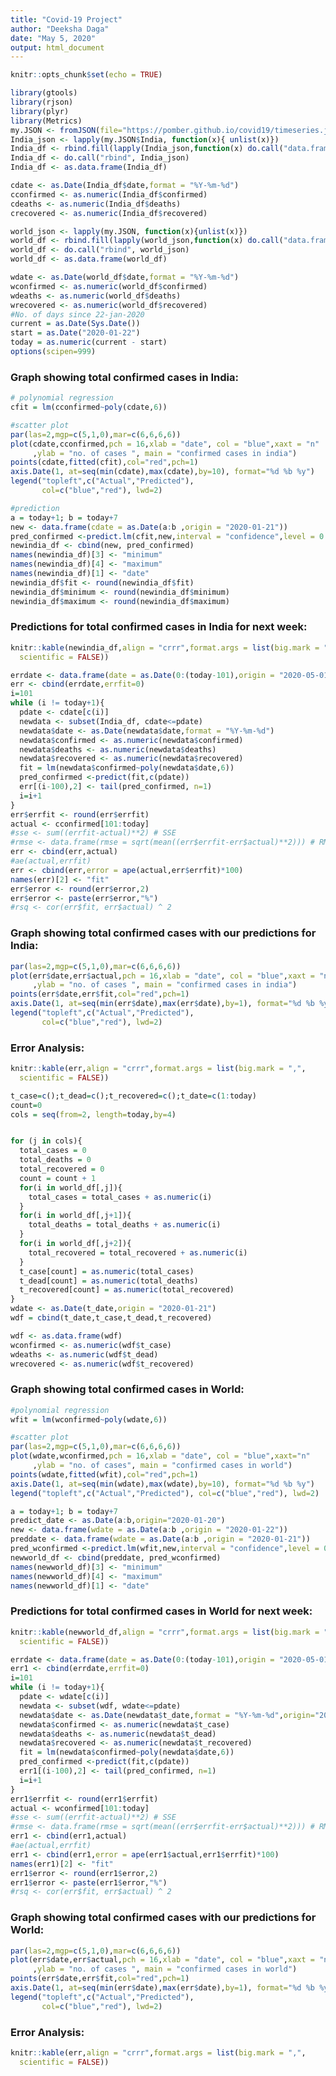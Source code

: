 ---
title: "Covid-19 Project"
author: "Deeksha Daga"
date: "May 5, 2020"
output: html_document
---

```{r setup, include=FALSE}
knitr::opts_chunk$set(echo = TRUE)
```

```{r echo=FALSE }
library(gtools)
library(rjson)
library(plyr)
library(Metrics)
my.JSON <- fromJSON(file="https://pomber.github.io/covid19/timeseries.json")
India_json <- lapply(my.JSON$India, function(x){ unlist(x)})
India_df <- rbind.fill(lapply(India_json,function(x) do.call("data.frame", as.list(x))))
India_df <- do.call("rbind", India_json)
India_df <- as.data.frame(India_df)

cdate <- as.Date(India_df$date,format = "%Y-%m-%d")
cconfirmed <- as.numeric(India_df$confirmed)
cdeaths <- as.numeric(India_df$deaths)
crecovered <- as.numeric(India_df$recovered)

world_json <- lapply(my.JSON, function(x){unlist(x)})
world_df <- rbind.fill(lapply(world_json,function(x) do.call("data.frame",as.list(x))))
world_df <- do.call("rbind", world_json)
world_df <- as.data.frame(world_df)

wdate <- as.Date(world_df$date,format = "%Y-%m-%d")
wconfirmed <- as.numeric(world_df$confirmed)
wdeaths <- as.numeric(world_df$deaths)
wrecovered <- as.numeric(world_df$recovered)
#No. of days since 22-jan-2020
current = as.Date(Sys.Date())
start = as.Date("2020-01-22")
today = as.numeric(current - start)
options(scipen=999)

``` 


### Graph showing total confirmed cases in India:

```{r echo=FALSE}
# polynomial regression
cfit = lm(cconfirmed~poly(cdate,6))

#scatter plot
par(las=2,mgp=c(5,1,0),mar=c(6,6,6,6))
plot(cdate,cconfirmed,pch = 16,xlab = "date", col = "blue",xaxt = "n"
     ,ylab = "no. of cases ", main = "confirmed cases in india")
points(cdate,fitted(cfit),col="red",pch=1)
axis.Date(1, at=seq(min(cdate),max(cdate),by=10), format="%d %b %y")
legend("topleft",c("Actual","Predicted"), 
       col=c("blue","red"), lwd=2)
```

```{r echo=FALSE}
#prediction
a = today+1; b = today+7
new <- data.frame(cdate = as.Date(a:b ,origin = "2020-01-21"))
pred_confirmed <-predict.lm(cfit,new,interval = "confidence",level = 0.95)
newindia_df <- cbind(new, pred_confirmed)
names(newindia_df)[3] <- "minimum"
names(newindia_df)[4] <- "maximum"
names(newindia_df)[1] <- "date"
newindia_df$fit <- round(newindia_df$fit)
newindia_df$minimum <- round(newindia_df$minimum)
newindia_df$maximum <- round(newindia_df$maximum)
```

### Predictions for total confirmed cases in India for next week:

```{r echo=FALSE}
knitr::kable(newindia_df,align = "crrr",format.args = list(big.mark = ",", 
  scientific = FALSE))
```

```{r echo=FALSE}
errdate <- data.frame(date = as.Date(0:(today-101),origin = "2020-05-01"))
err <- cbind(errdate,errfit=0)
i=101
while (i != today+1){
  pdate <- cdate[c(i)]
  newdata <- subset(India_df, cdate<=pdate)
  newdata$date <- as.Date(newdata$date,format = "%Y-%m-%d")
  newdata$confirmed <- as.numeric(newdata$confirmed)
  newdata$deaths <- as.numeric(newdata$deaths)
  newdata$recovered <- as.numeric(newdata$recovered)
  fit = lm(newdata$confirmed~poly(newdata$date,6))
  pred_confirmed <-predict(fit,c(pdate))
  err[(i-100),2] <- tail(pred_confirmed, n=1)
  i=i+1
}
err$errfit <- round(err$errfit)
actual <- cconfirmed[101:today]
#sse <- sum((errfit-actual)**2) # SSE
#rmse <- data.frame(rmse = sqrt(mean((err$errfit-err$actual)**2))) # RMSE
err <- cbind(err,actual)
#ae(actual,errfit)
err <- cbind(err,error = ape(actual,err$errfit)*100)
names(err)[2] <- "fit"
err$error <- round(err$error,2)
err$error <- paste(err$error,"%")
#rsq <- cor(err$fit, err$actual) ^ 2
```

### Graph showing total confirmed cases with our predictions for India:

```{r echo=FALSE}
par(las=2,mgp=c(5,1,0),mar=c(6,6,6,6))
plot(err$date,err$actual,pch = 16,xlab = "date", col = "blue",xaxt = "n"
     ,ylab = "no. of cases ", main = "confirmed cases in india")
points(err$date,err$fit,col="red",pch=1)
axis.Date(1, at=seq(min(err$date),max(err$date),by=1), format="%d %b %y")
legend("topleft",c("Actual","Predicted"), 
       col=c("blue","red"), lwd=2)
```

### Error Analysis:

```{r echo=FALSE}
knitr::kable(err,align = "crrr",format.args = list(big.mark = ",", 
  scientific = FALSE))
```

```{r echo=FALSE}
t_case=c();t_dead=c();t_recovered=c();t_date=c(1:today)
count=0
cols = seq(from=2, length=today,by=4)


for (j in cols){
  total_cases = 0
  total_deaths = 0
  total_recovered = 0
  count = count + 1
  for(i in world_df[,j]){
    total_cases = total_cases + as.numeric(i)
  }
  for(i in world_df[,j+1]){
    total_deaths = total_deaths + as.numeric(i)
  }
  for(i in world_df[,j+2]){
    total_recovered = total_recovered + as.numeric(i)
  }
  t_case[count] = as.numeric(total_cases)
  t_dead[count] = as.numeric(total_deaths)
  t_recovered[count] = as.numeric(total_recovered)
}
wdate <- as.Date(t_date,origin = "2020-01-21")
wdf = cbind(t_date,t_case,t_dead,t_recovered)

wdf <- as.data.frame(wdf)
wconfirmed <- as.numeric(wdf$t_case)
wdeaths <- as.numeric(wdf$t_dead)
wrecovered <- as.numeric(wdf$t_recovered)
```

### Graph showing total confirmed cases in World:

```{r echo=FALSE}
#polynomial regression
wfit = lm(wconfirmed~poly(wdate,6))

#scatter plot
par(las=2,mgp=c(5,1,0),mar=c(6,6,6,6))
plot(wdate,wconfirmed,pch = 16,xlab = "date", col = "blue",xaxt="n"
     ,ylab = "no. of cases", main = "confirmed cases in world")
points(wdate,fitted(wfit),col="red",pch=1)
axis.Date(1, at=seq(min(wdate),max(wdate),by=10), format="%d %b %y")
legend("topleft",c("Actual","Predicted"), col=c("blue","red"), lwd=2)
```

```{r pressure, echo=FALSE}
a = today+1; b = today+7
predict_date <- as.Date(a:b,origin="2020-01-20")
new <- data.frame(wdate = as.Date(a:b ,origin = "2020-01-22"))
preddate <- data.frame(wdate = as.Date(a:b ,origin = "2020-01-21"))
pred_wconfirmed <-predict.lm(wfit,new,interval = "confidence",level = 0.95)
newworld_df <- cbind(preddate, pred_wconfirmed)
names(newworld_df)[3] <- "minimum"
names(newworld_df)[4] <- "maximum"
names(newworld_df)[1] <- "date"
```

### Predictions for total confirmed cases in World for next week:

```{r echo=FALSE}
knitr::kable(newworld_df,align = "crrr",format.args = list(big.mark = ",", 
  scientific = FALSE))
```

```{r echo=FALSE}
errdate <- data.frame(date = as.Date(0:(today-101),origin = "2020-05-01"))
err1 <- cbind(errdate,errfit=0)
i=101
while (i != today+1){
  pdate <- wdate[c(i)]
  newdata <- subset(wdf, wdate<=pdate)
  newdata$date <- as.Date(newdata$t_date,format = "%Y-%m-%d",origin="2020-01-22")
  newdata$confirmed <- as.numeric(newdata$t_case)
  newdata$deaths <- as.numeric(newdata$t_dead)
  newdata$recovered <- as.numeric(newdata$t_recovered)
  fit = lm(newdata$confirmed~poly(newdata$date,6))
  pred_confirmed <-predict(fit,c(pdate))
  err1[(i-100),2] <- tail(pred_confirmed, n=1)
  i=i+1
}
err1$errfit <- round(err1$errfit)
actual <- wconfirmed[101:today]
#sse <- sum((errfit-actual)**2) # SSE
#rmse <- data.frame(rmse = sqrt(mean((err$errfit-err$actual)**2))) # RMSE
err1 <- cbind(err1,actual)
#ae(actual,errfit)
err1 <- cbind(err1,error = ape(err1$actual,err1$errfit)*100)
names(err1)[2] <- "fit"
err1$error <- round(err1$error,2)
err1$error <- paste(err1$error,"%")
#rsq <- cor(err$fit, err$actual) ^ 2
```

### Graph showing total confirmed cases with our predictions for World:

```{r echo=FALSE}
par(las=2,mgp=c(5,1,0),mar=c(6,6,6,6))
plot(err$date,err$actual,pch = 16,xlab = "date", col = "blue",xaxt = "n"
     ,ylab = "no. of cases ", main = "confirmed cases in world")
points(err$date,err$fit,col="red",pch=1)
axis.Date(1, at=seq(min(err$date),max(err$date),by=1), format="%d %b %y")
legend("topleft",c("Actual","Predicted"), 
       col=c("blue","red"), lwd=2)
```

### Error Analysis:

```{r echo=FALSE}
knitr::kable(err,align = "crrr",format.args = list(big.mark = ",", 
  scientific = FALSE))
```
